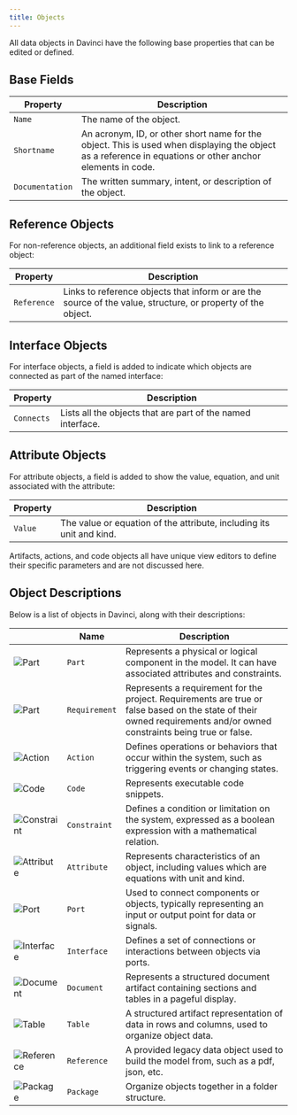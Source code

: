 ```yaml
---
title: Objects
---
```


All data objects in Davinci have the following base properties that can be edited or defined.

## Base Fields

| Property        | Description                                                                                     |
| --------------- | ----------------------------------------------------------------------------------------------- |
| `Name`          | The name of the object.                                                                          |
| `Shortname`     | An acronym, ID, or other short name for the object. This is used when displaying the object as a reference in equations or other anchor elements in code. |
| `Documentation` | The written summary, intent, or description of the object.                                        |

## Reference Objects

For non-reference objects, an additional field exists to link to a reference object:

| Property    | Description                                                                                     |
| ----------- | ----------------------------------------------------------------------------------------------- |
| `Reference` | Links to reference objects that inform or are the source of the value, structure, or property of the object. |

## Interface Objects

For interface objects, a field is added to indicate which objects are connected as part of the named interface:

| Property    | Description                                                                                     |
| ----------- | ----------------------------------------------------------------------------------------------- |
| `Connects`  | Lists all the objects that are part of the named interface.                                     |

## Attribute Objects

For attribute objects, a field is added to show the value, equation, and unit associated with the attribute:

| Property    | Description                                                                                     |
| ----------- | ----------------------------------------------------------------------------------------------- |
| `Value`     | The value or equation of the attribute, including its unit and kind.                             |

<Note>Artifacts, actions, and code objects all have unique view editors to define their specific parameters and are not discussed here.</Note>

## Object Descriptions

Below is a list of objects in Davinci, along with their descriptions:

|  | Name       | Description                                                                                     |
| -- | ---------- | ----------------------------------------------------------------------------------------------- |
| ![Part](/images/objections/part.svg) | `Part`      | Represents a physical or logical component in the model. It can have associated attributes and constraints. |
| ![Part](/images/objections/requirement.svg) | `Requirement`      | Represents a requirement for the project. Requirements are true or false based on the state of their owned requirements and/or owned constraints being true or false. |
| ![Action](/images/objections/action.svg) | `Action`    | Defines operations or behaviors that occur within the system, such as triggering events or changing states. |
| ![Code](/images/objections/code.svg) | `Code`      | Represents executable code snippets. |
| ![Constraint](/images/objections/constraint.svg) | `Constraint` | Defines a condition or limitation on the system, expressed as a boolean expression with a mathematical relation. |
| ![Attribute](/images/objections/attribute.svg) | `Attribute` | Represents characteristics of an object, including values which are equations with unit and kind. |
| ![Port](/images/objections/port.svg) | `Port`      | Used to connect components or objects, typically representing an input or output point for data or signals. |
| ![Interface](/images/objections/interface.svg) | `Interface` | Defines a set of connections or interactions between objects via ports. |
| ![Document](/images/objections/document.svg) | `Document`  | Represents a structured document artifact containing sections and tables in a pageful display. |
| ![Table](/images/objections/table.svg) | `Table`     | A structured artifact representation of data in rows and columns, used to organize object data. |
| ![Reference](/images/objections/reference.svg) | `Reference` | A provided legacy data object used to build the model from, such as a pdf, json, etc.  |
| ![Package](/images/objections/package.svg) | `Package`   | Organize objects together in a folder structure. |

